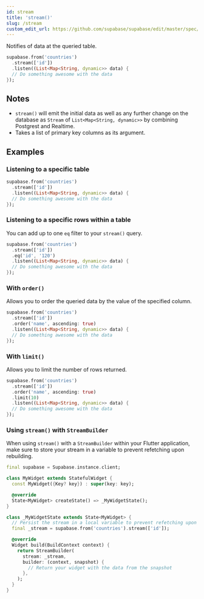 ```yaml
---
id: stream
title: 'stream()'
slug: /stream
custom_edit_url: https://github.com/supabase/supabase/edit/master/spec/supabase_dart_v1_legacy.yml
---
```



Notifies of data at the queried table.

```dart
supabase.from('countries')
  .stream(['id'])
  .listen((List<Map<String, dynamic>> data) {
  // Do something awesome with the data
});
```

## Notes

- `stream()` will emit the initial data as well as any further change on the database as `Stream` of `List<Map<String, dynamic>>` by combining Postgrest and Realtime.
- Takes a list of primary key columns as its argument.

## Examples

### Listening to a specific table

```dart
supabase.from('countries')
  .stream(['id'])
  .listen((List<Map<String, dynamic>> data) {
  // Do something awesome with the data
});
```

### Listening to a specific rows within a table

You can add up to one `eq` filter to your `stream()` query.

```dart
supabase.from('countries')
  .stream(['id'])
  .eq('id', '120')
  .listen((List<Map<String, dynamic>> data) {
  // Do something awesome with the data
});
```

### With `order()`

Allows you to order the queried data by the value of the specified column.

```dart
supabase.from('countries')
  .stream(['id'])
  .order('name', ascending: true)
  .listen((List<Map<String, dynamic>> data) {
  // Do something awesome with the data
});
```

### With `limit()`

Allows you to limit the number of rows returned.

```dart
supabase.from('countries')
  .stream(['id'])
  .order('name', ascending: true)
  .limit(10)
  .listen((List<Map<String, dynamic>> data) {
  // Do something awesome with the data
});
```

### Using `stream()` with `StreamBuilder`

When using `stream()` with a `StreamBuilder` within your Flutter application, make sure to store your stream in a variable to prevent refetching upon rebuilding.

```dart
final supabase = Supabase.instance.client;

class MyWidget extends StatefulWidget {
  const MyWidget({Key? key}) : super(key: key);

  @override
  State<MyWidget> createState() => _MyWidgetState();
}

class _MyWidgetState extends State<MyWidget> {
  // Persist the stream in a local variable to prevent refetching upon rebuilds
  final _stream = supabase.from('countries').stream(['id']);

  @override
  Widget build(BuildContext context) {
    return StreamBuilder(
      stream: _stream,
      builder: (context, snapshot) {
        // Return your widget with the data from the snapshot
      },
    );
  }
}
```
